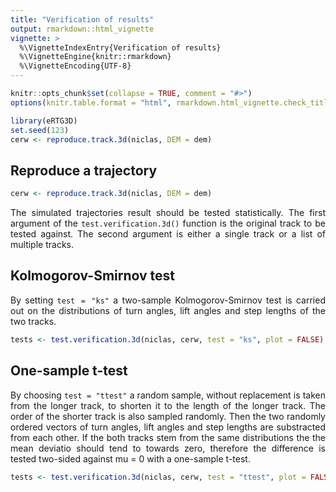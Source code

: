 ```yaml
---
title: "Verification of results"
output: rmarkdown::html_vignette
vignette: >
  %\VignetteIndexEntry{Verification of results}
  %\VignetteEngine{knitr::rmarkdown}
  %\VignetteEncoding{UTF-8}
---
```

<style>
body {
text-align: justify}
</style>
```r
knitr::opts_chunk$set(collapse = TRUE, comment = "#>")
options(knitr.table.format = "html", rmarkdown.html_vignette.check_title = FALSE)

library(eRTG3D)
set.seed(123)
cerw <- reproduce.track.3d(niclas, DEM = dem)
```

## Reproduce a trajectory
```r
cerw <- reproduce.track.3d(niclas, DEM = dem)
```

The simulated trajectories result should be tested statistically. The first argument of the `test.verification.3d()` function is the original track to be tested against. The second argument is either a single track or a list of multiple tracks.

## Kolmogorov-Smirnov test
By setting `test = "ks"` a two-sample Kolmogorov-Smirnov test is carried out on the distributions of turn angles, lift angles and step lengths of the two tracks.

```r
tests <- test.verification.3d(niclas, cerw, test = "ks", plot = FALSE)
```

## One-sample t-test
By choosing `test = "ttest"` a random sample, without replacement is taken from the longer track, to shorten it to the length of the longer track. The order of the shorter track is also sampled randomly. Then the two randomly ordered vectors of turn angles, lift angles and step lengths are substracted from each other. If the both tracks stem from the same distributions the the mean deviatio should tend to towards zero, therefore the difference is tested two-sided against mu = 0 with a one-sample t-test.

```r
tests <- test.verification.3d(niclas, cerw, test = "ttest", plot = FALSE)
```

